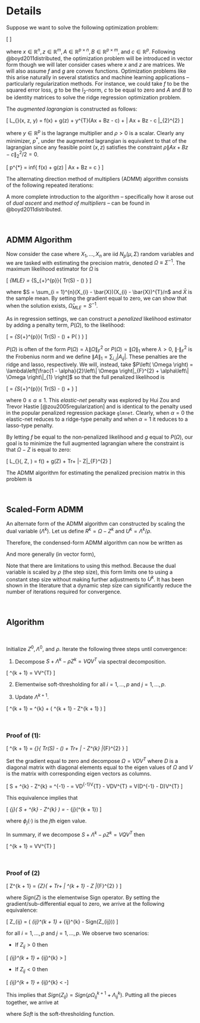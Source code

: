 
# Details

Suppose we want to solve the following optimization problem:

\[
\begin{align*}
  \mbox{minimize } f(x) + g(z) \\
  \mbox{subject to } Ax + Bz = c
\end{align*}
\]

where $x \in \mathbb{R}^{n}, z \in \mathbb{R}^{m}, A \in \mathbb{R}^{p \times n}, B \in \mathbb{R}^{p \times m}$, and $c \in \mathbb{R}^{p}$. Following @boyd2011distributed, the optimization problem will be introduced in vector form though we will later consider cases where $x$ and $z$ are matrices. We will also assume $f$ and $g$ are convex functions. Optimization problems like this arise naturally in several statistics and machine learning applications -- particularly regularization methods. For instance, we could take $f$ to be the squared error loss, $g$ to be the $l_{2}$-norm, $c$ to be equal to zero and $A$ and $B$ to be identity matrices to solve the ridge regression optimization problem.

The *augmented lagrangian* is constructed as follows:

\[ L_{\rho}(x, z, y) = f(x) + g(z) + y^{T}(Ax + Bz - c) + \frac{\rho}{2}\left\| Ax + Bz - c \right\|_{2}^{2} \]

where $y \in \mathbb{R}^{p}$ is the lagrange multiplier and $\rho > 0$ is a scalar. Clearly any minimizer, $p^{*}$, under the augmented lagrangian is equivalent to that of the lagrangian since any feasible point $(x, z)$ satisfies the constraint $\rho\left\| Ax + Bz - c \right\|_{2}^{2}/2 = 0$.

\[ p^{*} = inf\left\{ f(x) + g(z) | Ax + Bz = c \right\} \]

The alternating direction method of multipliers (ADMM) algorithm consists of the following repeated iterations:

\begin{align}
  x^{k + 1} &:= \arg\min_{x}L_{\rho}(x, z^{k}, y^{k}) \\
  z^{k + 1} &:= \arg\min_{z}L_{\rho}(x^{k + 1}, z, y^{k}) \\
  y^{k + 1} &:= y^{k} + \rho(Ax^{k + 1} + Bz^{k + 1} - c)
\end{align}

A more complete introduction to the algorithm -- specifically how it arose out of *dual ascent* and *method of multipliers* -- can be found in @boyd2011distributed.

<br>\vspace{1cm}

## ADMM Algorithm

Now consider the case where $X_{1}, ..., X_{n}$ are iid $N_{p}(\mu, \Sigma)$ random variables and we are tasked with estimating the precision matrix, denoted $\Omega \equiv \Sigma^{-1}$. The maximum likelihood estimator for $\Omega$ is

\[ \hat{\Omega}_{MLE} = \arg\min_{\Omega \in S_{+}^{p}}\left\{ Tr\left(S\Omega\right) - \log \det\left(\Omega \right) \right\} \]

where $S = \sum_{i = 1}^{n}(X_{i} - \bar{X})(X_{i} - \bar{X})^{T}/n$ and $\bar{X}$ is the sample mean. By setting the gradient equal to zero, we can show that when the solution exists, $\hat{\Omega}_{MLE} = S^{-1}$.

As in regression settings, we can construct a *penalized* likelihood estimator by adding a penalty term, $P\left( \Omega \right)$, to the likelihood:

\[ \hat{\Omega} = \arg\min_{\Omega \in S_{+}^{p}}\left\{ Tr\left(S\Omega\right) - \log \det\left(\Omega \right) + P\left( \Omega \right) \right\} \]

$P\left( \Omega \right)$ is often of the form $P\left(\Omega \right) = \lambda\|\Omega \|_{F}^{2}$ or $P\left(\Omega \right) = \|\Omega\|_{1}$ where $\lambda > 0$, $\left\|\cdot \right\|_{F}^{2}$ is the Frobenius norm and we define $\left\|A \right\|_{1} = \sum_{i, j} \left| A_{ij} \right|$. These penalties are the ridge and lasso, respectively. We will, instead, take $P\left( \Omega \right) = \lambda\left[\frac{1 - \alpha}{2}\left\| \Omega \right|_{F}^{2} + \alpha\left\| \Omega \right\|_{1} \right]$ so that the full penalized likelihood is

\[ \hat{\Omega} = \arg\min_{\Omega \in S_{+}^{p}}\left\{ Tr\left(S\Omega\right) - \log \det\left(\Omega \right) + \lambda\left[\frac{1 - \alpha}{2}\left\| \Omega \right|_{F}^{2} + \alpha\left\| \Omega \right\|_{1} \right] \right\} \]

where $0 \leq \alpha \leq 1$. This *elastic-net* penalty was explored by Hui Zou and Trevor Hastie [@zou2005regularization] and is identical to the penalty used in the popular penalized regression package `glmnet`. Clearly, when $\alpha = 0$ the elastic-net reduces to a ridge-type penalty and when $\alpha = 1$ it reduces to a lasso-type penalty.

By letting $f$ be equal to the non-penalized likelihood and $g$ equal to $P\left( \Omega \right)$, our goal is to minimize the full augmented lagrangian where the constraint is that $\Omega - Z$ is equal to zero:

\[ L_{\rho}(\Omega, Z, \Lambda) = f\left(\Omega\right) + g\left(Z\right) + Tr\left[\Lambda\left(\Omega - Z\right)\right] + \frac{\rho}{2}\left\|\Omega - Z\right\|_{F}^{2} \]


The ADMM algorithm for estimating the penalized precision matrix in this problem is

\begin{align}
  \Omega^{k + 1} &= \arg\min_{\Omega}\left\{ Tr\left(S\Omega\right) - \log\det\left(\Omega\right) + Tr\left[\Lambda^{k}\left(\Omega - Z^{k}\right)\right] + \frac{\rho}{2}\left\| \Omega - Z^{k} \right\|_{F}^{2} \right\} \\
  Z^{k + 1} &= \arg\min_{Z}\left\{ \lambda\left[ \frac{1 - \alpha}{2}\left\| Z \right\|_{F}^{2} + \alpha\left\| Z \right\|_{1} \right] + Tr\left[\Lambda^{k}\left(\Omega^{k + 1} - Z\right)\right] + \frac{\rho}{2}\left\| \Omega^{k + 1} - Z \right\|_{F}^{2} \right\} \\
  \Lambda^{k + 1} &= \Lambda^{k} + \rho\left( \Omega^{k + 1} - Z^{k + 1} \right)
\end{align}


<br>\vspace{1cm}

## Scaled-Form ADMM

An alternate form of the ADMM algorithm can constructed by scaling the dual variable ($\Lambda^{k}$). Let us define $R^{k} = \Omega - Z^{k}$ and $U^{k} = \Lambda^{k}/\rho$.

\begin{align*}
  Tr\left[ \Lambda^{k}\left( \Omega - Z^{k} \right) \right] + \frac{\rho}{2}\left\| \Omega - Z^{k} \right\|_{F}^{2} &= Tr\left[ \Lambda^{k}R^{k} \right] + \frac{\rho}{2}\left\| R^{k} \right\|_{F}^{2} \\
  &= \frac{\rho}{2}\left\| R^{k} + \Lambda^{k}/\rho \right\|_{F}^{2} - \frac{\rho}{2}\left\| \Lambda^{k}/\rho \right\|_{F}^{2} \\
  &= \frac{\rho}{2}\left\| R^{k} + U^{k} \right\|_{F}^{2} - \frac{\rho}{2}\left\| U^{k} \right\|_{F}^{2}
\end{align*}

Therefore, the condensed-form ADMM algorithm can now be written as

\begin{align}
  \Omega^{k + 1} &= \arg\min_{\Omega}\left\{ Tr\left(S\Omega\right) - \log\det\left(\Omega\right) + \frac{\rho}{2}\left\| \Omega - Z^{k} + U^{k} \right\|_{F}^{2} \right\} \\
  Z^{k + 1} &= \arg\min_{Z}\left\{ \lambda\left[ \frac{1 - \alpha}{2}\left\| Z \right\|_{F}^{2} + \alpha\left\| Z \right\|_{1} \right] + \frac{\rho}{2}\left\| \Omega^{k + 1} - Z + U^{k} \right\|_{F}^{2} \right\} \\
  U^{k + 1} &= U^{k} + \Omega^{k + 1} - Z^{k + 1}
\end{align}

And more generally (in vector form),

\begin{align}
  x^{k + 1} &= \arg\min_{x}\left\{ f(x) + \frac{\rho}{2}\left\| Ax + Bz^{k} - c + u^{k} \right\|_{2}^{2} \right\} \\
  z^{k + 1} &= \arg\min_{z}\left\{ g(z) + \frac{\rho}{2}\left\| Ax^{k + 1} + Bz - c + u^{k} \right\|_{2}^{2} \right\} \\
  u^{k + 1} &= u^{k} + Ax^{k + 1} + Bz^{k + 1} - c
\end{align}

Note that there are limitations to using this method. Because the dual variable is scaled by $\rho$ (the step size), this form limits one to using a constant step size without making further adjustments to $U^{k}$. It has been shown in the literature that a dynamic step size can significantly reduce the number of iterations required for convergence.

<br>\vspace{1cm}

## Algorithm

\begin{align*}
  \Omega^{k + 1} &= \arg\min_{\Omega}\left\{ Tr\left(S\Omega\right) - \log\det\left(\Omega\right) + Tr\left[\Lambda^{k}\left(\Omega - Z^{k}\right)\right] + \frac{\rho}{2}\left\| \Omega - Z^{k} \right\|_{F}^{2} \right\} \\
  Z^{k + 1} &= \arg\min_{Z}\left\{ \lambda\left[ \frac{1 - \alpha}{2}\left\| Z \right\|_{F}^{2} + \alpha\left\| Z \right\|_{1} \right] + Tr\left[\Lambda^{k}\left(\Omega^{k + 1} - Z\right)\right] + \frac{\rho}{2}\left\| \Omega^{k + 1} - Z \right\|_{F}^{2} \right\} \\
  \Lambda^{k + 1} &= \Lambda^{k} + \rho\left( \Omega^{k + 1} - Z^{k + 1} \right)
\end{align*}

<br>\vspace{1cm}


Initialize $Z^{0}, \Lambda^{0}$, and $\rho$. Iterate the following three steps until convergence:

1. Decompose $S + \Lambda^{k} - \rho Z^{k} = VQV^{T}$ via spectral decomposition.

\[ \Omega^{k + 1} = \frac{1}{2\rho}V\left[ -Q + \left( Q^{2} + 4\rho I_{p} \right)^{1/2} \right]V^{T} \]

2. Elementwise soft-thresholding for all $i = 1,..., p$ and $j = 1,..., p$.

\begin{align*}
Z_{ij}^{k + 1} &= \frac{1}{\lambda(1 - \alpha) + \rho}Sign\left(\rho\Omega_{ij}^{k + 1} + \Lambda_{ij}^{k}\right)\left( \left| \rho\Omega_{ij}^{k + 1} + \Lambda_{ij}^{k} \right| - \lambda\alpha \right)_{+} \\
&= \frac{1}{\lambda(1 - \alpha) + \rho}Soft\left(\rho\Omega_{ij}^{k + 1} + \Lambda_{ij}^{k}, \lambda\alpha\right)
\end{align*}

3. Update $\Lambda^{k + 1}$.

\[ \Lambda^{k + 1} = \Lambda^{k} + \rho\left( \Omega^{k + 1} - Z^{k + 1} \right) \]


<br>\vspace{1cm}

### Proof of (1):

\[ \Omega^{k + 1} = \arg\min_{\Omega}\left\{ Tr\left(S\Omega\right) - \log\det\left(\Omega\right) + Tr\left[\Lambda^{k}\left(\Omega - Z^{k}\right)\right] + \frac{\rho}{2}\left\| \Omega - Z^{k} \right\|_{F}^{2} \right\} \]

\begin{align*}
  \nabla_{\Omega}&\left\{ Tr\left(S\Omega\right) - \log\det\left(\Omega\right) + Tr\left[\Lambda^{k}\left(\Omega - Z^{k}\right)\right] + \frac{\rho}{2}\left\| \Omega - Z^{k} \right\|_{F}^{2} \right\} \\
  &= S - \Omega^{-1} + \Lambda^{k} + \rho\left( \Omega - Z^{k} \right)
\end{align*}

Set the gradient equal to zero and decompose $\Omega = VDV^{T}$ where $D$ is a diagonal matrix with diagonal elements equal to the eigen values of $\Omega$ and $V$ is the matrix with corresponding eigen vectors as columns.

\[ S + \Lambda^{k} - \rho Z^{k} = \Omega^{-1} - \rho \Omega = VD^{-1}V^{T} - \rho VDV^{T} =  V\left(D^{-1} - \rho D\right)V^{T} \]

This equivalence implies that

\[ \phi_{j}\left( S + \Lambda^{k} - \rho Z^{k} \right) = \frac{1}{\phi_{j}(\Omega^{k + 1})} - \rho\phi_{j}(\Omega^{k + 1}) \]

where $\phi_{j}(\cdot)$ is the $j$th eigen value.

\begin{align*}
  &\Rightarrow \rho\phi_{j}^{2}(\Omega^{k + 1}) + \phi_{j}\left( S + \Lambda^{k} - \rho Z^{k} \right)\phi_{j}(\Omega^{k + 1}) - 1 = 0 \\
  &\Rightarrow \phi_{j}(\Omega^{k + 1}) = \frac{-\phi_{j}(S + \Lambda^{k} - \rho Z^{k}) \pm \sqrt{\phi_{j}^{2}(S + \Lambda^{k} - \rho Z^{k}) + 4\rho}}{2\rho}
\end{align*}

In summary, if we decompose $S + \Lambda^{k} - \rho Z^{k} = VQV^{T}$ then

\[ \Omega^{k + 1} = \frac{1}{2\rho}V\left[ -Q + (Q^{2} + 4\rho I_{p})^{1/2}\right] V^{T} \]


<br>\vspace{1cm}


### Proof of (2)

\[ Z^{k + 1} = \arg\min_{Z}\left\{ \lambda\left[ \frac{1 - \alpha}{2}\left\| Z \right\|_{F}^{2} + \alpha\left\| Z \right\|_{1} \right] + Tr\left[\Lambda^{k}\left(\Omega^{k + 1} - Z\right)\right] + \frac{\rho}{2}\left\| \Omega^{k + 1} - Z \right\|_{F}^{2} \right\} \]

\begin{align*}
  \partial&\left\{ \lambda\left[ \frac{1 - \alpha}{2}\left\| Z \right\|_{F}^{2} + \alpha\left\| Z \right\|_{1} \right] + Tr\left[\Lambda^{k}\left(\Omega^{k + 1} - Z\right)\right] + \frac{\rho}{2}\left\| \Omega^{k + 1} - Z \right\|_{F}^{2} \right\} \\
  &= \partial\left\{ \lambda\left[ \frac{1 - \alpha}{2}\left\| Z \right\|_{F}^{2} + \alpha\left\| Z \right\|_{1} \right] + Tr\left[\Lambda^{k}\left(\Omega^{k + 1} - Z\right)\right]\right\} + \nabla_{\Omega}\left\{\frac{\rho}{2}\left\| \Omega^{k + 1} - Z \right\|_{F}^{2} \right\} \\
  &= \lambda(1 - \alpha)Z + Sign(Z)\lambda\alpha - \Lambda^{k} - \rho\left( \Omega^{k + 1} - Z \right)
\end{align*}

where $Sign(Z)$ is the elementwise Sign operator. By setting the gradient/sub-differential equal to zero, we arrive at the following equivalence:

\[ Z_{ij} = \frac{1}{\lambda(1 - \alpha) + \rho}\left( \rho \Omega_{ij}^{k + 1} + \Lambda_{ij}^{k} - Sign(Z_{ij})\lambda\alpha \right) \]

for all $i = 1,..., p$ and $j = 1,..., p$. We observe two scenarios:

- If $Z_{ij} > 0$ then

\[ \rho\Omega_{ij}^{k + 1} + \Lambda_{ij}^{k} > \lambda\alpha \]


- If $Z_{ij} < 0$ then

\[ \rho\Omega_{ij}^{k + 1} + \Lambda_{ij}^{k} < -\lambda\alpha \]

This implies that $Sign(Z_{ij}) = Sign(\rho\Omega_{ij}^{k + 1} + \Lambda_{ij}^{k})$. Putting all the pieces together, we arrive at

\begin{align*}
Z_{ij}^{k + 1} &= \frac{1}{\lambda(1 - \alpha) + \rho}Sign\left(\rho\Omega_{ij}^{k + 1} + \Lambda_{ij}^{k}\right)\left( \left| \rho\Omega_{ij}^{k + 1} + \Lambda_{ij}^{k} \right| - \lambda\alpha \right)_{+} \\
&= \frac{1}{\lambda(1 - \alpha) + \rho}Soft\left(\rho\Omega_{ij}^{k + 1} + \Lambda_{ij}^{k}, \lambda\alpha\right)
\end{align*}

where $Soft$ is the soft-thresholding function.
